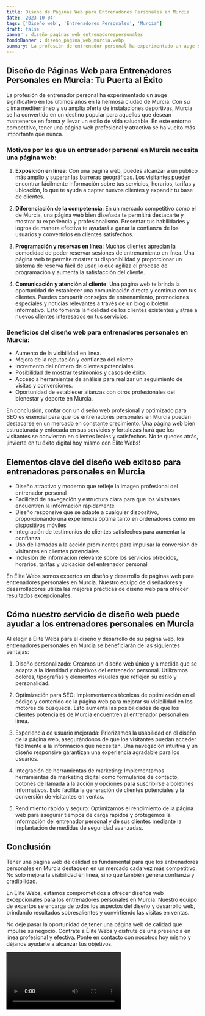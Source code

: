 ```yaml
---
title: Diseño de Páginas Web para Entrenadores Personales en Murcia
date: '2023-10-04'
tags: ['Diseño web', 'Entrenadores Personales', 'Murcia']
draft: false
banner : diseño_paginas_web_entrenadorespersonales
fondoBanner : diseño_pagina_web_murcia.webp
summary: La profesión de entrenador personal ha experimentado un auge significativo en los últimos años en la hermosa ciudad de Murcia. Con su clima mediterráneo y su amplia oferta de instalaciones deportivas, Murcia se ha convertido en un destino popular para aquellos que desean mantenerse en forma y llevar un estilo de vida saludable. En este entorno competitivo, tener una página web profesional y atractiva se ha vuelto más importante que nunca.
---
```


## Diseño de Páginas Web para Entrenadores Personales en Murcia: Tu Puerta al Éxito

La profesión de entrenador personal ha experimentado un auge significativo en los últimos años en la hermosa ciudad de Murcia. Con su clima mediterráneo y su amplia oferta de instalaciones deportivas, Murcia se ha convertido en un destino popular para aquellos que desean mantenerse en forma y llevar un estilo de vida saludable. En este entorno competitivo, tener una página web profesional y atractiva se ha vuelto más importante que nunca.

### Motivos por los que un entrenador personal en Murcia necesita una página web:

1. **Exposición en línea**: Con una página web, puedes alcanzar a un público más amplio y superar las barreras geográficas. Los visitantes pueden encontrar fácilmente información sobre tus servicios, horarios, tarifas y ubicación, lo que te ayuda a captar nuevos clientes y expandir tu base de clientes.

2. **Diferenciación de la competencia**: En un mercado competitivo como el de Murcia, una página web bien diseñada te permitirá destacarte y mostrar tu experiencia y profesionalismo. Presentar tus habilidades y logros de manera efectiva te ayudará a ganar la confianza de los usuarios y convertirlos en clientes satisfechos.

3. **Programación y reservas en línea**: Muchos clientes aprecian la comodidad de poder reservar sesiones de entrenamiento en línea. Una página web te permite mostrar tu disponibilidad y proporcionar un sistema de reserva fácil de usar, lo que agiliza el proceso de programación y aumenta la satisfacción del cliente.

4. **Comunicación y atención al cliente**: Una página web te brinda la oportunidad de establecer una comunicación directa y continua con tus clientes. Puedes compartir consejos de entrenamiento, promociones especiales y noticias relevantes a través de un blog o boletín informativo. Esto fomenta la fidelidad de los clientes existentes y atrae a nuevos clientes interesados en tus servicios.

### Beneficios del diseño web para entrenadores personales en Murcia:

- Aumento de la visibilidad en línea.
- Mejora de la reputación y confianza del cliente.
- Incremento del número de clientes potenciales.
- Posibilidad de mostrar testimonios y casos de éxito.
- Acceso a herramientas de análisis para realizar un seguimiento de visitas y conversiones.
- Oportunidad de establecer alianzas con otros profesionales del bienestar y deporte en Murcia.

En conclusión, contar con un diseño web profesional y optimizado para SEO es esencial para que los entrenadores personales en Murcia puedan destacarse en un mercado en constante crecimiento. Una página web bien estructurada y enfocada en sus servicios y fortalezas hará que los visitantes se conviertan en clientes leales y satisfechos. No te quedes atrás, ¡invierte en tu éxito digital hoy mismo con Élite Webs!

<GifSeo />

<Cta />

## Elementos clave del diseño web exitoso para entrenadores personales en Murcia

- Diseño atractivo y moderno que refleje la imagen profesional del entrenador personal
- Facilidad de navegación y estructura clara para que los visitantes encuentren la información rápidamente
- Diseño responsive que se adapte a cualquier dispositivo, proporcionando una experiencia óptima tanto en ordenadores como en dispositivos móviles
- Integración de testimonios de clientes satisfechos para aumentar la confianza
- Uso de llamadas a la acción prominentes para impulsar la conversión de visitantes en clientes potenciales
- Inclusión de información relevante sobre los servicios ofrecidos, horarios, tarifas y ubicación del entrenador personal

En Élite Webs somos expertos en diseño y desarrollo de páginas web para entrenadores personales en Murcia. Nuestro equipo de diseñadores y desarrolladores utiliza las mejores prácticas de diseño web para ofrecer resultados excepcionales.

## Cómo nuestro servicio de diseño web puede ayudar a los entrenadores personales en Murcia

Al elegir a Élite Webs para el diseño y desarrollo de su página web, los entrenadores personales en Murcia se beneficiarán de las siguientes ventajas:

1. Diseño personalizado: Creamos un diseño web único y a medida que se adapta a la identidad y objetivos del entrenador personal. Utilizamos colores, tipografías y elementos visuales que reflejen su estilo y personalidad.

2. Optimización para SEO: Implementamos técnicas de optimización en el código y contenido de la página web para mejorar su visibilidad en los motores de búsqueda. Esto aumenta las posibilidades de que los clientes potenciales de Murcia encuentren al entrenador personal en línea.

3. Experiencia de usuario mejorada: Priorizamos la usabilidad en el diseño de la página web, asegurándonos de que los visitantes puedan acceder fácilmente a la información que necesitan. Una navegación intuitiva y un diseño responsive garantizan una experiencia agradable para los usuarios.

4. Integración de herramientas de marketing: Implementamos herramientas de marketing digital como formularios de contacto, botones de llamada a la acción y opciones para suscribirse a boletines informativos. Esto facilita la generación de clientes potenciales y la conversión de visitantes en ventas.

5. Rendimiento rápido y seguro: Optimizamos el rendimiento de la página web para asegurar tiempos de carga rápidos y protegemos la información del entrenador personal y de sus clientes mediante la implantación de medidas de seguridad avanzadas.

## Conclusión

Tener una página web de calidad es fundamental para que los entrenadores personales en Murcia destaquen en un mercado cada vez más competitivo. No solo mejora la visibilidad en línea, sino que también genera confianza y credibilidad.

En Élite Webs, estamos comprometidos a ofrecer diseños web excepcionales para los entrenadores personales en Murcia. Nuestro equipo de expertos se encarga de todos los aspectos del diseño y desarrollo web, brindando resultados sobresalientes y convirtiendo las visitas en ventas.

No deje pasar la oportunidad de tener una página web de calidad que impulse su negocio. Contrate a Élite Webs y disfrute de una presencia en línea profesional y efectiva. Ponte en contacto con nosotros hoy mismo y déjanos ayudarte a alcanzar tus objetivos.

<Video />

<CtaBot job='Entrenadores Personales' city='Murcia'/>

<Gmaps query='Murcia+españa+maps' />